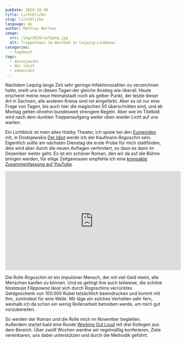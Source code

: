 ```yaml
---
pubDate: 2020-10-30
title: Lichtblicke
slug: lichtblicke
language: de
author: Mathias Wellner
image:
  src: /img/2020/aufgang.jpg
  alt: Treppenhaus im Westbad in Leipzig-Lindenau
categories:
  - tagebuch
tags:
  - dostojewski
  - der idiot
  - eumeniden
---
```



Nachdem Leipzig lange Zeit sehr geringe Infektionszahlen zu verzeichnen hatte, ereilt uns in diesen Tagen der gleiche Anstieg wie überall. Heute erscheint meine neue Heimatstadt noch als gelber Punkt, der letzte dieser Art in Sachsen, alle anderen Kreise sind rot eingefärbt. Aber es ist nur eine Frage von Tagen, bis auch hier die magischen 50 überschritten sind, und ab Montag gelten ohnehin bundesweit strengere Regeln. Aber wie im Titelbild wird nach dem dunklen Treppenaufgang weiter oben wieder Licht auf uns warten.

<ResponsiveImage
  src="/img/2020/aufgang.jpg"
  alt="Treppenhaus im Westbad in Leipzig-Lindenau"
  aspectRatio="1:1"
/>

Ein Lichtblick ist mein altes Hobby Theater, ich spiele bei den [Eumeniden](http://www.theatereumeniden.de/) mit, in Dostojewskis [Der Idiot](https://de.wikipedia.org/wiki/Der_Idiot) werde ich der Kaufmann _Rogoschin_ sein. Eigentlich sollte am nächsten Dienstag die erste Probe für mich stattfinden, dies wird aber durch die neuen Auflagen verhindert, so dass es dann im Dezember weiter geht. Es ist ein schöner Roman, den wir da auf die Bühne bringen werden, für eilige Zeitgenossen empfehle ich eine [kompakte Zusammenfassung auf YouTube](https://www.youtube.com/watch?v=7G3S-PQtIHY).

<iframe
  width="560"
  height="315"
  src="https://www.youtube-nocookie.com/embed/7G3S-PQtIHY"
  frameborder="0"
  allow="accelerometer; autoplay; clipboard-write; encrypted-media; gyroscope; picture-in-picture"
  allowfullscreen
></iframe>

Die Rolle _Rogoschin_ ist ein impulsiver Mensch, der mit viel Geld meint, alle Menschen kaufen zu können. Und es gelingt ihm auch teilweise, die schöne _Nastassja Filippowna_ lässt sich durch Rogoschins verrücktes Geldgeschenk von 100.000 Rubel tatsächlich beeindrucken und kommt mit ihm, zumindest für eine Weile. Mir läge ein solches Verhalten sehr fern, weshalb ich da schon ein wenig Rollenarbeit betreiben werde, um mich gut vorzubereiten.

So werden der Roman und die Rolle mich im November begleiten. Außerdem startet bald eine Runde [Working Out Loud](https://de.wikipedia.org/wiki/Working_out_loud) mit drei Kollegen aus dem Bereich. Über zwölf Wochen werdne wir regelmäßig konferieren, Ziele vereinbaren, uns dabei unterstützen und durch die Methodik geführt.

